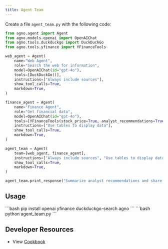 ```yaml
---
title: Agent Team
---
```


Create a file `agent_team.py` with the following code:

```python agent_team.py
from agno.agent import Agent
from agno.models.openai import OpenAIChat
from agno.tools.duckduckgo import DuckDuckGo
from agno.tools.yfinance import YFinanceTools

web_agent = Agent(
    name="Web Agent",
    role="Search the web for information",
    model=OpenAIChat(id="gpt-4o"),
    tools=[DuckDuckGo()],
    instructions=["Always include sources"],
    show_tool_calls=True,
    markdown=True,
)

finance_agent = Agent(
    name="Finance Agent",
    role="Get financial data",
    model=OpenAIChat(id="gpt-4o"),
    tools=[YFinanceTools(stock_price=True, analyst_recommendations=True, company_info=True)],
    instructions=["Use tables to display data"],
    show_tool_calls=True,
    markdown=True,
)

agent_team = Agent(
    team=[web_agent, finance_agent],
    instructions=["Always include sources", "Use tables to display data"],
    show_tool_calls=True,
    markdown=True,
)

agent_team.print_response("Summarize analyst recommendations and share the latest news for NVDA", stream=True)
```

## Usage

<Steps>
  <Snippet file="create-venv-step.mdx" />

  <Step title="Install libraries">
    ```bash
    pip install openai yfinance duckduckgo-search agno
    ```
  </Step>

  <Step title="Run the agent">
    ```bash
    python agent_team.py
    ```
  </Step>

</Steps>

 ## Developer Resources

- View [Cookbook](https://github.com/phidatahq/agno/tree/main/cookbook/getting_started/05_agent_team.py)